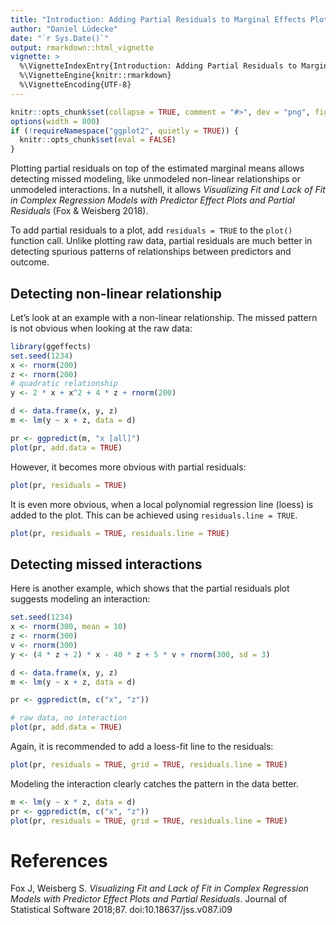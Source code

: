 ```yaml
---
title: "Introduction: Adding Partial Residuals to Marginal Effects Plots"
author: "Daniel Lüdecke"
date: "`r Sys.Date()`"
output: rmarkdown::html_vignette
vignette: >
  %\VignetteIndexEntry{Introduction: Adding Partial Residuals to Marginal Effects Plots}
  %\VignetteEngine{knitr::rmarkdown}
  %\VignetteEncoding{UTF-8}
---
```


```r
knitr::opts_chunk$set(collapse = TRUE, comment = "#>", dev = "png", fig.width = 7, fig.height = 4, message = FALSE, warning = FALSE)
options(width = 800)
if (!requireNamespace("ggplot2", quietly = TRUE)) {
  knitr::opts_chunk$set(eval = FALSE)
}
```

Plotting partial residuals on top of the estimated marginal means allows detecting missed modeling, like unmodeled non-linear relationships or unmodeled interactions. In a nutshell, it allows _Visualizing Fit and Lack of Fit in Complex Regression Models with Predictor Effect Plots and Partial Residuals_ (Fox & Weisberg 2018).

To add partial residuals to a plot, add `residuals = TRUE` to the `plot()` function call. Unlike plotting raw data, partial residuals are much better in detecting spurious patterns of relationships between predictors and outcome. 

## Detecting non-linear relationship

Let's look at an example with a non-linear relationship. The missed pattern is not obvious when looking at the raw data:

```r
library(ggeffects)
set.seed(1234)
x <- rnorm(200)
z <- rnorm(200)
# quadratic relationship
y <- 2 * x + x^2 + 4 * z + rnorm(200)

d <- data.frame(x, y, z)
m <- lm(y ~ x + z, data = d)

pr <- ggpredict(m, "x [all]")
plot(pr, add.data = TRUE)
```

However, it becomes more obvious with partial residuals:

```r
plot(pr, residuals = TRUE)
```

It is even more obvious, when a local polynomial regression line (loess) is added to the plot. This can be achieved using `residuals.line = TRUE`.

```r
plot(pr, residuals = TRUE, residuals.line = TRUE)
```

## Detecting missed interactions

Here is another example, which shows that the partial residuals plot suggests modeling an interaction:

```r
set.seed(1234)
x <- rnorm(300, mean = 10)
z <- rnorm(300)
v <- rnorm(300)
y <- (4 * z + 2) * x - 40 * z + 5 * v + rnorm(300, sd = 3)

d <- data.frame(x, y, z)
m <- lm(y ~ x + z, data = d)

pr <- ggpredict(m, c("x", "z"))

# raw data, no interaction
plot(pr, add.data = TRUE)
```

Again, it is recommended to add a loess-fit line to the residuals:

```r
plot(pr, residuals = TRUE, grid = TRUE, residuals.line = TRUE)
```

Modeling the interaction clearly catches the pattern in the data better.

```r
m <- lm(y ~ x * z, data = d)
pr <- ggpredict(m, c("x", "z"))
plot(pr, residuals = TRUE, grid = TRUE, residuals.line = TRUE)
```

# References

Fox J, Weisberg S. _Visualizing Fit and Lack of Fit in Complex Regression Models with Predictor Effect Plots and Partial Residuals_. Journal of Statistical Software 2018;87. doi:10.18637/jss.v087.i09
